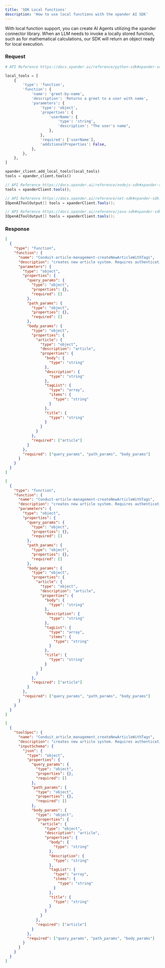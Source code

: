 ```yaml
---
title: 'SDK Local functions'
description: 'How to use local functions with the xpander AI SDK'
---
```


With local function support, you can create AI Agents utilizing the xpander connector library. When an LLM needs to invoke a locally stored function, such as for mathematical calculations, our SDK will return an object ready for local execution.

### Request

<CodeGroup>

```python Python
# API Reference https://docs.xpander.ai/reference/python-sdk#xpander-sdk.XpanderClient.tools

local_tools = [
    {
        'type': 'function',
        'function': {
            'name': 'greet-by-name',
            'description': 'Returns a greet to a user with name',
            'parameters': {
                'type': 'object',
                'properties': {
                    'userName': {
                        'type': 'string',
                        'description': "The user's name",
                    },
                },
                'required': ['userName'],
                'additionalProperties': False,
            },
        },
    },
]

xpander_client.add_local_tools(local_tools)
tools = xpander_client.tools()

```

```javascript NodeJS
// API Reference https://docs.xpander.ai/reference/nodejs-sdk#xpander-sdk.XpanderClient.tools
tools = xpanderClient.tools();
```

```csharp .NET
// API Reference https://docs.xpander.ai/reference/net-sdk#xpander-sdk.XpanderClient.tools
IOpenAIToolOutput[] tools = xpanderClient.Tools();
```

```java Java
// API Reference https://docs.xpander.ai/reference/java-sdk#xpander-sdk.XpanderClient.tools
IOpenAIToolOutput[] tools = xpanderClient.tools();
```

</CodeGroup>

### Response

<CodeGroup>

```json OpenAI Handler
[
  {
    "type": "function",
    "function": {
      "name": "Conduit-article-management-createNewArticleWithTags",
      "description": "creates new article system. Requires authentication. Article body, description, title r mandatory . run Conduit-article-management-retrieveArticlesWithOptionalFilters . IMPORTANT! make sure to use body_params, query_params, path_params. these are crucial for ensuring function calling works!",
      "parameters": {
        "type": "object",
        "properties": {
          "query_params": {
            "type": "object",
            "properties": {},
            "required": []
          },
          "path_params": {
            "type": "object",
            "properties": {},
            "required": []
          },
          "body_params": {
            "type": "object",
            "properties": {
              "article": {
                "type": "object",
                "description": "article",
                "properties": {
                  "body": {
                    "type": "string"
                  },
                  "description": {
                    "type": "string"
                  },
                  "tagList": {
                    "type": "array",
                    "items": {
                      "type": "string"
                    }
                  },
                  "title": {
                    "type": "string"
                  }
                }
              }
            },
            "required": ["article"]
          }
        },
        "required": ["query_params", "path_params", "body_params"]
      }
    }
  }
]
```

```json Nvidia NIM Handler
[
  {
    "type": "function",
    "function": {
      "name": "Conduit-article-management-createNewArticleWithTags",
      "description": "creates new article system. Requires authentication. Article body, description, title r mandatory . run Conduit-article-management-retrieveArticlesWithOptionalFilters . IMPORTANT! make sure to use body_params, query_params, path_params. these are crucial for ensuring function calling works!",
      "parameters": {
        "type": "object",
        "properties": {
          "query_params": {
            "type": "object",
            "properties": {},
            "required": []
          },
          "path_params": {
            "type": "object",
            "properties": {},
            "required": []
          },
          "body_params": {
            "type": "object",
            "properties": {
              "article": {
                "type": "object",
                "description": "article",
                "properties": {
                  "body": {
                    "type": "string"
                  },
                  "description": {
                    "type": "string"
                  },
                  "tagList": {
                    "type": "array",
                    "items": {
                      "type": "string"
                    }
                  },
                  "title": {
                    "type": "string"
                  }
                }
              }
            },
            "required": ["article"]
          }
        },
        "required": ["query_params", "path_params", "body_params"]
      }
    }
  }
]
```

```json Amazon Bedrock Handler
[
  {
    "toolSpec": {
      "name": "Conduit_article_management_createNewArticleWithTags",
      "description": "creates new article system. Requires authentication. Article body, description, title r mandatory . run Conduit-article-management-retrieveArticlesWithOptionalFilters . IMPORTANT! make sure to use body_params, query_params, path_params. these are crucial for ensuring function calling works!",
      "inputSchema": {
        "json": {
          "type": "object",
          "properties": {
            "query_params": {
              "type": "object",
              "properties": {},
              "required": []
            },
            "path_params": {
              "type": "object",
              "properties": {},
              "required": []
            },
            "body_params": {
              "type": "object",
              "properties": {
                "article": {
                  "type": "object",
                  "description": "article",
                  "properties": {
                    "body": {
                      "type": "string"
                    },
                    "description": {
                      "type": "string"
                    },
                    "tagList": {
                      "type": "array",
                      "items": {
                        "type": "string"
                      }
                    },
                    "title": {
                      "type": "string"
                    }
                  }
                }
              },
              "required": ["article"]
            }
          },
          "required": ["query_params", "path_params", "body_params"]
        }
      }
    }
  }
]
```

</CodeGroup>

